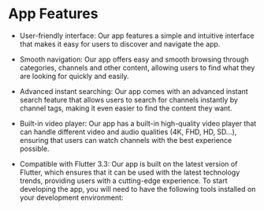 # App Features

- User-friendly interface: Our app features a simple and intuitive interface that makes it easy for users to discover and navigate the app.

- Smooth navigation: Our app offers easy and smooth browsing through categories, channels and other content, allowing users to find what they are looking for quickly and easily.

- Advanced instant searching: Our app comes with an advanced instant search feature that allows users to search for channels instantly by channel tags, making it even easier to find the content they want.

- Built-in video player: Our app has a built-in high-quality video player that can handle different video and audio qualities (4K, FHD, HD, SD...), ensuring that
  users can watch channels with the best experience possible.

- Compatible with Flutter 3.3: Our app is built on the latest version of Flutter, which ensures that it can be used with the latest technology trends, providing users with a cutting-edge experience. To start developing the app, you will need to have the following tools installed on your development environment:
